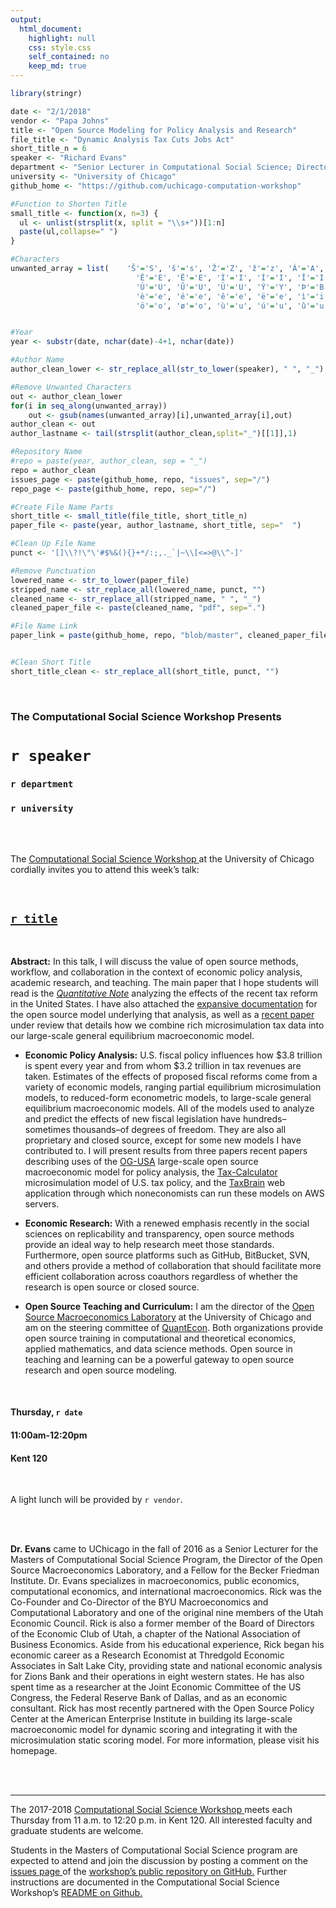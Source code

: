 ```yaml
---
output:
  html_document:
    highlight: null
    css: style.css
    self_contained: no
    keep_md: true
---
```


```r
library(stringr)

date <- "2/1/2018"
vendor <- "Papa Johns"
title <- "Open Source Modeling for Policy Analysis and Research"
file_title <- "Dynamic Analysis Tax Cuts Jobs Act"
short_title_n = 6
speaker <- "Richard Evans"
department <- "Senior Lecturer in Computational Social Science; Director, Open Source Macroeconomics Laboratory; Fellow, Becker Friedman Institute"
university <- "University of Chicago"
github_home <- "https://github.com/uchicago-computation-workshop"


```

```r
#Function to Shorten Title
small_title <- function(x, n=3) {
  ul <- unlist(strsplit(x, split = "\\s+"))[1:n]
  paste(ul,collapse=" ")
}

#Characters
unwanted_array = list(    'Š'='S', 'š'='s', 'Ž'='Z', 'ž'='z', 'À'='A', 'Á'='A', 'Â'='A', 'Ã'='A', 'Ä'='A', 'Å'='A', 'Æ'='A', 'Ç'='C', 'È'='E', 'É'='E',
                            'Ê'='E', 'Ë'='E', 'Ì'='I', 'Í'='I', 'Î'='I', 'Ï'='I', 'Ñ'='N', 'Ò'='O', 'Ó'='O', 'Ô'='O', 'Õ'='O', 'Ö'='O', 'Ø'='O', 'Ù'='U',
                            'Ú'='U', 'Û'='U', 'Ü'='U', 'Ý'='Y', 'Þ'='B', 'ß'='Ss', 'à'='a', 'á'='a', 'â'='a', 'ã'='a', 'ä'='a', 'å'='a', 'æ'='a', 'ç'='c',
                            'è'='e', 'é'='e', 'ê'='e', 'ë'='e', 'ì'='i', 'í'='i', 'î'='i', 'ï'='i', 'ð'='o', 'ñ'='n', 'ò'='o', 'ó'='o', 'ô'='o', 'õ'='o',
                            'ö'='o', 'ø'='o', 'ù'='u', 'ú'='u', 'û'='u', 'ý'='y', 'ý'='y', 'þ'='b', 'ÿ'='y' )


#Year
year <- substr(date, nchar(date)-4+1, nchar(date))

#Author Name
author_clean_lower <- str_replace_all(str_to_lower(speaker), " ", "_")

#Remove Unwanted Characters
out <- author_clean_lower
for(i in seq_along(unwanted_array))
    out <- gsub(names(unwanted_array)[i],unwanted_array[i],out)
author_clean <- out
author_lastname <- tail(strsplit(author_clean,split="_")[[1]],1)

#Repository Name
#repo = paste(year, author_clean, sep = "_")
repo = author_clean
issues_page <- paste(github_home, repo, "issues", sep="/")
repo_page <- paste(github_home, repo, sep="/")

#Create File Name Parts
short_title <- small_title(file_title, short_title_n)
paper_file <- paste(year, author_lastname, short_title, sep="  ")

#Clean Up File Name
punct <- '[]\\?!\"\'#$%&(){}+*/:;,._`|~\\[<=>@\\^-]'

#Remove Punctuation
lowered_name <- str_to_lower(paper_file)
stripped_name <- str_replace_all(lowered_name, punct, "")
cleaned_name <- str_replace_all(stripped_name, " ", "_")
cleaned_paper_file <- paste(cleaned_name, "pdf", sep=".")

#File Name Link
paper_link = paste(github_home, repo, "blob/master", cleaned_paper_file, sep="/"  )


#Clean Short Title
short_title_clean <- str_replace_all(short_title, punct, "")

```

<br>

<h3 class=pfblock-header> The Computational Social Science Workshop Presents </h3>

<h1 class=pfblock-header3> `r speaker` </h1>
<h3 class=pfblock-header3> `r department` </h3>
<h3 class=pfblock-header3> `r university` </h3>

<br><br>



<p class=pfblock-header3>The <a href="https://macss.uchicago.edu/content/computation-workshop"> Computational Social Science Workshop </a> at the University of Chicago cordially invites you to attend this week's talk:</p>

<br>

<div class=pfblock-header3>
<h2 class=pfblock-header>
  <a href="`r paper_link`" >`r title`</a>
</h2>

<br>
</div>

<p class=footertext2>

**Abstract:** In this talk, I will discuss the value of open source methods, workflow, and collaboration in the context of economic policy analysis, academic research, and teaching. The main paper that I hope students will read is the [*Quantitative Note*](https://github.com/uchicago-computation-workshop/richard_evans/blob/master/2018__evans__dynamic_analysis_tax_cuts_jobs_act.pdf) analyzing the effects of the recent tax reform in the United States. I have also attached the [expansive documentation](https://github.com/uchicago-computation-workshop/richard_evans/blob/master/2018__evans__OGUSAdoc.pdf) for the open source model underlying that analysis, as well as a [recent paper](https://github.com/uchicago-computation-workshop/richard_evans/blob/master/2018__evans__IntgrTax.pdf) under review that details how we combine rich microsimulation tax data into our large-scale general equilibrium macroeconomic model.

* **Economic Policy Analysis:** U.S. fiscal policy influences how $3.8 trillion is spent every year and from whom $3.2 trillion in tax revenues are taken. Estimates of the effects of proposed fiscal reforms come from a variety of economic models, ranging partial equilibrium microsimulation models, to reduced-form econometric models, to large-scale general equilibrium macroeconomic models. All of the models used to analyze and predict the effects of new fiscal legislation have hundreds--sometimes thousands--of degrees of freedom. They are also all proprietary and closed source, except for some new models I have contributed to. I will present results from three papers recent papers describing uses of the [OG-USA](https://github.com/open-source-economics/OG-USA) large-scale open source macroeconomic model for policy analysis, the [Tax-Calculator](https://github.com/open-source-economics/Tax-Calculator) microsimulation model of U.S. tax policy, and the [TaxBrain](https://www.ospc.org/taxbrain/) web application through which noneconomists can run these models on AWS servers.

* **Economic Research:** With a renewed emphasis recently in the social sciences on replicability and transparency, open source methods provide an ideal way to help research meet those standards. Furthermore, open source platforms such as GitHub, BitBucket, SVN, and others provide a method of collaboration that should facilitate more efficient collaboration across coauthors regardless of whether the research is open source or closed source.

* **Open Source Teaching and Curriculum:** I am the director of the [Open Source Macroeconomics Laboratory](https://github.com/OpenSourceMacro/BootCamp2017) at the University of Chicago and am on the steering committee of [QuantEcon](https://quantecon.org/). Both organizations provide open source training in computational and theoretical economics, applied mathematics, and data science methods. Open source in teaching and learning can be a powerful gateway to open source research and open source modeling.
</p>

<br>

<h4 class=pfblock-header3> Thursday, `r date` </h4>
<h4 class=pfblock-header3> 11:00am-12:20pm </h4>
<h4 class=pfblock-header3> Kent 120 </h4>

<br>

<p class=pfblock-header3>A light lunch will be provided by `r vendor`.</p>

<br><br>

<p class=footertext2>

**Dr. Evans** came to UChicago in the fall of 2016 as a Senior Lecturer for the Masters of Computational Social Science Program, the Director of the Open Source Macroeconomics Laboratory, and a Fellow for the Becker Friedman Institute. Dr. Evans specializes in macroeconomics, public economics, computational economics, and international macroeconomics. Rick was the Co-Founder and Co-Director of the BYU Macroeconomics and Computational Laboratory and one of the original nine members of the Utah Economic Council. Rick is also a former member of the Board of Directors of the Economic Club of Utah, a chapter of the National Association of Business Economics. Aside from his educational experience, Rick began his economic career as a Research Economist at Thredgold Economic Associates in Salt Lake City, providing state and national economic analysis for Zions Bank and their operations in eight western states. He has also spent time as a researcher at the Joint Economic Committee of the US Congress, the Federal Reserve Bank of Dallas, and as an economic consultant. Rick has most recently partnered with the Open Source Policy Center at the American Enterprise Institute in building its large-scale macroeconomic model for dynamic scoring and integrating it with the microsimulation static scoring model. For more information, please visit his homepage.
</p>




<br><br>

---

<p class=footertext> The 2017-2018 <a href="https://macss.uchicago.edu/content/computation-workshop"> Computational Social Science Workshop </a> meets each Thursday from 11 a.m. to 12:20 p.m. in Kent 120. All interested faculty and graduate students are welcome.</p>

<p class=footertext>Students in the Masters of Computational Social Science program are expected to attend and join the discussion by posting a comment on the <a href="`r issues_page`"> issues page </a> of the <a href="`r repo_page`"> workshop's public repository on GitHub.</a> Further instructions are documented in the Computational Social Science Workshop's <a href="https://github.com/uchicago-computation-workshop/README"> README on Github.</a></p>
